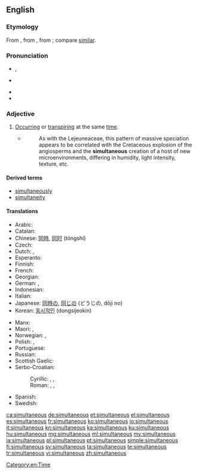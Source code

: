 ==English==

===Etymology===
From {{etyl|ML.|en}} {{term|simultaneus|lang=la}}, from {{term|simultim||at the same time, extended|lang=la}}, from {{etyl|la|en}} {{term|simul||together, at the same time|lang=la}}; compare [[similar]].

===Pronunciation===
* {{a|UK}} {{IPA|/sɪm.əlˈteɪ̯n.i.əs/}}, {{X-SAMPA|/sIm.@l"teIn.i.@s/}}
* {{a|US}} {{IPA|/ˌsaɪ̯m.əlˈteɪ̯n.i.əs/}}
* {{rhymes|eɪniəs}}
* {{rhymes|eɪnɪəs}}

===Adjective===
{{en-adj|-}}

# [[occur|Occurring]] or [[transpire|transpiring]] at the same [[time]].
#* {{RQ:Schuster Hepaticae V|3-4}}
#*: As with the Lejeuneaceae, this pattern of massive speciation appears to be correlated with the Cretaceous explosion of the angiosperms and the '''simultaneous''' creation of a host of new microenvironments, differing in humidity, light intensity, texture, etc.

====Derived terms====
* [[simultaneously]]
* [[simultaneity]]

====Translations====
{{trans-top|at the same time}}
* Arabic: {{t|ar|معًا|tr=máʕan}}
* Catalan: {{t|ca|simultani}}
* Chinese: [[同時]], [[同时]] (tóngshí)
* Czech: {{t+|cs|současný}}
* Dutch: {{t|nl|gelijktijdig}}, {{t+|nl|simultaan}}
* Esperanto: {{t|eo|samtempa}}
* Finnish: {{t+|fi|samanaikainen}}
* French: {{t+|fr|simultané}}
* Georgian: {{t|ka|თანადროული|tr=tanadrouli|sc=Geor}}
* German: {{t+|de|gleichzeitig}}, {{t+|de|simultan}}
* Indonesian: {{t+|id|bersamaan}}
* Italian: {{t+|it|simultaneo}}
* Japanese: [[同時]]の, [[同じ]]の (どうじの, dōji no)
* Korean: [[동시적인]] (dongsijeokin)
{{trans-mid}}
* Manx: {{t|gv|cofraueagh}}
* Maori: {{t|mi|tautokorua}}, {{t|mi|tukutahi}}
* Norwegian: {{t+|no|samtidig}}, {{t|no|samstundes}}
* Polish: {{t|pl|równoczesny|m}}, {{t+|pl|jednoczesny|m}}
* Portuguese: {{t+|pt|simultâneo}}
* Russian: {{t+|ru|одновременный|tr=odnovrémmenyj}}
* Scottish Gaelic: {{t|gd|co-amail}}
* Serbo-Croatian:
*: Cyrillic: {{t|sh|си̏мулта̄н}}, {{t|sh|исто̀времен}}, {{t|sh|исто̀добан}}
*: Roman: {{t|sh|sȉmultān}}, {{t|sh|istòvremen}}, {{t|sh|istòdoban}}
* Spanish: {{t+|es|simultáneo}}
* Swedish: {{t+|sv|samtidig}}
{{trans-bottom}}

[[Category:en:Time]]

[[ca:simultaneous]]
[[de:simultaneous]]
[[et:simultaneous]]
[[el:simultaneous]]
[[es:simultaneous]]
[[fr:simultaneous]]
[[ko:simultaneous]]
[[io:simultaneous]]
[[it:simultaneous]]
[[kn:simultaneous]]
[[ka:simultaneous]]
[[ku:simultaneous]]
[[hu:simultaneous]]
[[mg:simultaneous]]
[[ml:simultaneous]]
[[my:simultaneous]]
[[ja:simultaneous]]
[[pl:simultaneous]]
[[pt:simultaneous]]
[[simple:simultaneous]]
[[fi:simultaneous]]
[[sv:simultaneous]]
[[ta:simultaneous]]
[[te:simultaneous]]
[[tr:simultaneous]]
[[vi:simultaneous]]
[[zh:simultaneous]]